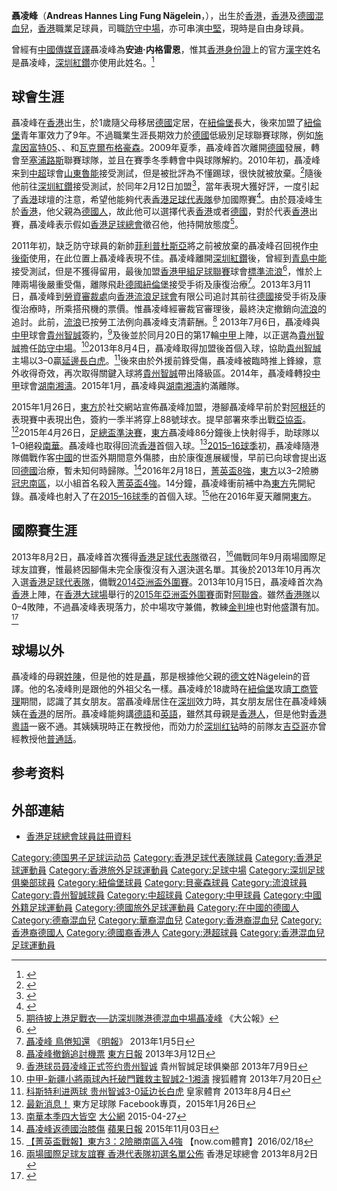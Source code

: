 {{noteTA
|G1=uefa
|G2=英超
|G3=足球
}}
{{Football player infobox 
| playername   = 聂凌峰 <br> Andy Nägelein
| englishname  = Andreas Hannes Ling Fung Nägelein
| image        = [[Image:Andy_Nägelein.JPG|300px]]
| fullname     = Andreas Hannes Ling Fung Nägelein
| nickname     = [[日耳曼|日耳曼]]鐵漢
| height       = {{height|m=1.85}}
| birth_date   = {{birth date and age|1981|10|05}} 
| birth_place  = {{HKG-1959}}
| currentclub  = 
| clubnumber   = 
| position     = [[防守中場|防守中場]]、[[中堅|中堅]]
| youthyears   = 1987–1996
| youthclubs   = [[紐倫堡足球會|紐倫堡]]
| years1 = 2003
| clubs1 = [[施韋因富特05足球俱樂部|施韋因富特]]
| caps1  = 26
| goals1 = 1
| years2 = 2003–2005 
| clubs2 = {{link-en|福伊赫特足球俱乐部|1. SC Feucht|福伊赫特}}
| caps2  = 12
| goals2 = 0
| years3 =  2005–2006
| clubs3 = {{link-en|埃姆登踢球者|Kickers Emden}}
| caps3  = 33
| goals3 = 0
| years4 = 2006–2007
| clubs4 = [[貝豪森體育會|貝豪森]]
| caps4  = 6
| goals4 = 0
| years5 = 2007–2009
| clubs5 = {{link-en|埃姆登踢球者|Kickers Emden}}
| caps5  = 77
| goals5 = 1
| years6 = 2009
| clubs6 = {{link-en|彼特西里亞|APEP Pitsilia}}
| caps6  = 10
| goals6 = 1
| years7 =  2010–2011
| clubs7 = [[深圳足球俱樂部|深圳紅鑽]]
| caps7  = 40
| goals7 = 0
| years8 =  2012–2013 
| clubs8 = [[香港流浪足球會|標準流浪]]
| caps8  = 2
| goals8 = 0
| years9 = 2013
| clubs9 = [[貴州智誠足球俱樂部|貴州智誠]]
| caps9  = 14
| goals9 = 4
| years10 = 2014
| clubs10 = [[湖南湘濤足球俱樂部|湖南湘濤]]
| caps10  = 19
| goals10 = 1
| years11 = 2015–2016
| clubs11 = [[東方足球隊|東方]]
| caps11  = 11
| goals11 = 1
| years12 = 
| clubs12 = 
| caps12  = 
| goals12 =
| nationalyears1 = 2013–2016
| nationalteam1  = [[香港足球代表隊|香港]] 
| nationalcaps1  = 9
| nationalgoals1 = 0
| ntupdate = 2016年3月24日
| pcupdate = 2016年3月16日
}}

'''聶凌峰'''（'''Andreas Hannes Ling Fung Nägelein'''，{{bd|1981年|10月5日|||N}}），出生於[[香港|香港]]，[[香港|香港]]及[[德國|德國]][[混血兒|混血兒]]，[[香港|香港]]職業足球員，司職[[防守中場|防守中場]]，亦可串演[[中堅|中堅]]，現時是自由身球員。

曾經有[[中國傳媒|中國傳媒]][[音譯|音譯]]聶凌峰為'''安迪·内格雷恩'''，惟其[[香港身份證|香港身份證]]上的官方[[漢字|漢字]]姓名是聶凌峰，[[深圳足球俱乐部|深圳紅鑽]]亦使用此姓名。<ref>{{Cite web |url=http://soccer.sina.com.hk/cgi-bin/nw/show.cgi/93/2/1/1936183/1.html |title=聶凌峰為中國血統而驕傲 他串通深足四援搞「洋謀」 |accessdate=2010-04-25 |archive-date=2010-05-30 |archive-url=https://web.archive.org/web/20100530083357/http://soccer.sina.com.hk/cgi-bin/nw/show.cgi/93/2/1/1936183/1.html |dead-url=no }}</ref>

== 球會生涯 ==
聶凌峰在[[香港|香港]]出生，於1歲隨父母移居[[德國|德國]]定居，在[[紐倫堡|紐倫堡]]長大，後來加盟了[[紐倫堡足球會|紐倫堡]]青年軍效力了9年。不過職業生涯長期效力於[[德國|德國]]低級別足球聯賽球隊，例如[[施韦因富特05足球俱乐部|施韋因富特05]]、{{link-en|福伊赫特足球俱乐部|1. SC Feucht|福伊赫特}}、{{link-en|埃姆登踢球者|Kickers Emden}}和[[瓦克爾布格豪森|瓦克爾布格豪森]]。2009年夏季，聶凌峰首次離開[[德國|德國]]發展，轉會至[[塞浦路斯|塞浦路斯]]聯賽球隊{{link-en|彼特西里亞|APEP Pitsilia}}，並且在賽季冬季轉會中與球隊解約。2010年初，聶凌峰来到[[中國超級足球聯賽|中超]]球會[[山東魯能泰山足球俱樂部|山東魯能]]接受測試，但是被批評為不懂踢球，很快就被放棄。<ref>{{Cite web |url=http://sports.sohu.com/20100110/n269474687.shtml |title=长期效力德国低级别联赛 如此外援鲁能也敢要？ |accessdate=2010-02-13 |archive-date=2010-01-13 |archive-url=https://web.archive.org/web/20100113172134/http://sports.sohu.com/20100110/n269474687.shtml |dead-url=no }}</ref>隨後他前往[[深圳足球俱樂部|深圳紅鑽]]接受測試，於同年2月12日加盟<ref>{{Cite web |url=http://sports.sohu.com/20100213/n270230940.shtml |title=郜林转会深足仍未签约 申花高层确认换来陈永强 |accessdate=2010-02-13 |archive-date=2010-02-16 |archive-url=https://web.archive.org/web/20100216131719/http://sports.sohu.com/20100213/n270230940.shtml |dead-url=no }}</ref>，當年表現大獲好評，一度引起了[[香港|香港]]球壇的注意，希望他能夠代表[[香港足球代表隊|香港足球代表隊]]參加國際賽<ref>{{Cite web |url=http://sports.163.com/10/0418/17/64IPO5KU00051C89.html |title=聂凌峰为深足"撑腰" 亚泰1/3犯规都用在他身上 |accessdate=2010-04-18 |archive-date=2011-07-19 |archive-url=https://web.archive.org/web/20110719150411/http://sports.163.com/10/0418/17/64IPO5KU00051C89.html |dead-url=no }}</ref>。由於聂凌峰生於[[香港|香港]]，他父親為[[德國人|德國人]]，故此他可以選擇代表[[香港|香港]]或者[[德國|德國]]，對於代表[[香港|香港]]出賽，聶凌峰表示假如[[香港足球總會|香港足球總會]]徵召他，他持開放態度<ref>[http://www.takungpao.com/news/10/04/25/WF-1248386.htm 期待披上港足戰衣──訪深圳隊港德混血中場聶凌峰] {{webarchive|url=https://web.archive.org/web/20100530064545/http://www.takungpao.com/news/10/04/25/WF-1248386.htm |date=2010-05-30 }}《大公報》</ref>。

2011年初，缺乏防守球員的新帥[[菲利普·特鲁西埃|菲利普杜斯亞]]將之前被放棄的聶凌峰召回視作[[中後衛|中後衛]]使用，在此位置上聶凌峰表現不佳。聶凌峰離開[[深圳红钻足球俱乐部|深圳紅鑽]]後，曾經到[[青島中能|青島中能]]接受測試，但是不獲得留用，最後加盟[[香港甲組足球聯賽|香港甲組足球聯賽]]球會[[香港流浪足球會|標準流浪]]<ref>{{Cite web |url=http://hk.news.yahoo.com/%E6%B5%81%E6%B5%AA%E6%B3%A8%E6%9D%B1%E6%AD%90%E5%8A%9B%E9%87%8F%E6%B1%82%E7%AA%81%E7%A0%B4-223000246--spt.html |title=流浪注東歐力量求突破 |accessdate=2012-09-12 |archive-date=2013-10-18 |archive-url=https://web.archive.org/web/20131018021808/http://hk.news.yahoo.com/%E6%B5%81%E6%B5%AA%E6%B3%A8%E6%9D%B1%E6%AD%90%E5%8A%9B%E9%87%8F%E6%B1%82%E7%AA%81%E7%A0%B4-223000246--spt.html |dead-url=no }}</ref>，惟於上陣兩場後嚴重受傷，離隊飛赴[[德國|德國]][[紐倫堡|紐倫堡]]接受手術及康復治療<ref>[https://archive.is/20130428162724/hk.news.yahoo.com/%E8%81%B6%E5%87%8C%E5%B3%B0-%E9%B3%A5%E5%80%A6%E7%9F%A5%E9%82%84-211024610--spt.html 聶凌峰 鳥倦知還] 《[[明報|明報]]》 2013年1月5日</ref>。2013年3月11日，聶凌峰到[[勞資審裁處|勞資審裁處]]向[[香港流浪足球會|香港流浪足球會]]有限公司追討其前往[[德國|德國]]接受手術及康復治療時，所乘搭飛機的票價。惟聶凌峰經審裁官審理後，最終決定撤銷向[[香港流浪足球會|流浪]]的追討。此前，[[香港流浪足球會|流浪]]已按勞工法例向聶凌峰支清薪酬。<ref>[http://orientaldaily.on.cc/cnt/sport/20130312/00286_010.html 聶凌峰撤銷追討機票] {{Wayback|url=http://orientaldaily.on.cc/cnt/sport/20130312/00286_010.html |date=20160914144818 }} [[東方日報|東方日報]] 2013年3月12日</ref> 2013年7月6日，聶凌峰與[[中國足球甲級聯賽|中甲]]球會[[貴州智誠足球俱樂部|貴州智誠]]簽約，<ref>[http://www.gzzcclub.com/html/2013/07/09/124552_1381.html 香港球员聂凌峰正式签约贵州智诚] {{webarchive|url=https://web.archive.org/web/20130927043508/http://www.gzzcclub.com/html/2013/07/09/124552_1381.html |date=2013-09-27 }} 貴州智誠足球俱樂部 2013年7月9日</ref>及後並於同月20日的第17輪[[中國足球甲級聯賽|中甲]]上陣，以正選為[[貴州智誠|貴州智誠]]擔任[[防守中場|防守中場]]。<ref>[http://sports.sohu.com/20130720/n382168710.shtml 中甲-新疆小將兩球內托破門難救主智誠2-1湘濤] {{Wayback|url=http://sports.sohu.com/20130720/n382168710.shtml |date=20130927152030 }} 搜狐體育 2013年7月20日</ref>2013年8月4日，聶凌峰取得加盟後首個入球，協助[[貴州智誠|貴州智誠]]主場以3–0贏[[延邊長白虎足球俱樂部|延邊長白虎]]。<ref>[http://articles.raooo.com/html/zhongchao/201308/288547.html 科斯特利进两球 贵州智诚3-0延边长白虎] {{Wayback|url=http://articles.raooo.com/html/zhongchao/201308/288547.html# |date=20130927074347 }} 皇家體育 2013年8月4日</ref>後來由於外援前鋒受傷，聶凌峰被臨時推上鋒線，意外收得奇效，再次取得關鍵入球將[[貴州智誠|貴州智誠]]帶出降級區。2014年，聶凌峰轉投[[中國足球甲級聯賽|中甲]]球會[[湖南湘濤足球俱樂部|湖南湘濤]]。2015年1月，聶凌峰與[[湖南湘濤足球俱樂部|湖南湘濤]]約滿離隊。

2015年1月26日，[[東方足球隊|東方]]於社交網站宣佈聶凌峰加盟，港腳聶凌峰早前於對[[阿根廷國家足球隊|阿根廷]]的表現賽中表現出色，簽約一季半將穿上88號球衣。提早部署來季出戰[[亞協盃|亞協盃]]。<ref>[http://www.facebook.com/EasternFootball/photos/a.517031735051135.1073741888.352271321527178/781829018571404/?type=1&permPage=1 最新消息！] 東方足球隊 Facebook專頁，2015年1月26日</ref>2015年4月26日，[[香港足總盃|足總盃準決賽]]，[[東方足球隊|東方]]聶凌峰86分鐘後上快射得手，助球隊以1–0絕殺[[南華足球隊|南華]]。聶凌峰也取得回流[[香港|香港]]首個入球。<ref>[http://news.takungpao.com.hk/paper/q/2015/0427/2983210.html 南華本季四大皆空] {{Wayback|url=http://news.takungpao.com.hk/paper/q/2015/0427/2983210.html |date=20160508182137 }} [[大公網|大公網]] 2015-04-27</ref>[[2015–16年香港超級聯賽|2015–16球季]]初，聶凌峰隨港隊備戰作客[[中國|中國]]的世盃外期間意外傷膝，由於康復進展緩慢，早前已向球會提出返回[[德國|德國]]治療，暫未知何時歸隊。<ref>[http://hk.apple.nextmedia.com/sports/art/20151103/19357658 聶凌峰返德國治膝傷] {{Wayback|url=http://hk.apple.nextmedia.com/sports/art/20151103/19357658 |date=20160822234102 }} [[蘋果日報|蘋果日報]] 2015年11月03日</ref>2016年2月18日，[[2015–16年香港菁英盃|菁英盃8強]]，[[東方足球隊|東方]]以3–2險勝[[冠忠南區|冠忠南區]]，以小組首名殺入[[2015–16年香港菁英盃|菁英盃4強]]。14分鐘，聶凌峰衝前補中為[[東方足球隊|東方]]先開紀錄。聶凌峰也射入了在[[2015–16年香港超級聯賽|2015–16球季]]的首個入球。<ref>[http://sports.now.com/home/news/details?id=14413082395 【菁英盃戰報】東方3：2險勝南區入4強] {{Wayback|url=http://sports.now.com/home/news/details?id=14413082395 |date=20160616165922 }} 【now.com體育】2016/02/18</ref>他在2016年夏天離開[[東方足球隊|東方]]。

== 國際賽生涯 ==
2013年8月2日，聶凌峰首次獲得[[香港足球代表隊|香港足球代表隊]]徵召，<ref>[http://www.hkfa.com/news_details/10771 兩場國際足球友誼賽 香港代表隊初選名單公佈] {{Wayback|url=http://www.hkfa.com/news_details/10771 |date=20130927233859 }} 香港足球總會 2013年8月2日</ref>備戰同年9月兩場國際足球友誼賽，惟最終因腳傷未完全康復沒有入選決選名單。其後於2013年10月再次入選[[香港足球代表隊|香港足球代表隊]]，備戰[[2015年亞洲盃外圍賽|2014亞洲盃外圍賽]]。2013年10月15日，聶凌峰首次為[[香港足球代表隊|香港]]上陣，在[[香港大球場|香港大球場]]舉行的[[2015年亞洲盃外圍賽|2015年亞洲盃外圍賽]]面對[[阿拉伯聯合酋長國國家足球隊|阿聯酋]]。雖然[[香港足球代表隊|香港隊]]以0–4敗陣，不過聶凌峰表現落力，於中場攻守兼備，教練[[金判坤|金判坤]]也對他盛讚有加。<ref>{{cite web|url=http://news.mingpao.com/20131016/spa1h.htm|title=港足吞4蛋 聶凌峰對辦 跌落第3 下月再戰阿聯酋|date=2013年10月16日|publisher=[[明報|明報]]|accessdate=2013年10月16日|archive-date=2013年10月16日|archive-url=https://web.archive.org/web/20131016051015/http://news.mingpao.com/20131016/spa1h.htm|dead-url=no}}</ref>

== 球場以外 ==
聶凌峰的母親[[姓|姓]][[陳|陳]]，但是他的姓是[[聶|聶]]，那是根據他父親的[[德文|德文]]姓Nägelein的音譯。他的名凌峰則是跟他的外祖父名一樣。聶凌峰於18歲時在[[紐倫堡|紐倫堡]]攻讀[[工商管理|工商管理]]期間，認識了其女朋友。當聶凌峰居住在[[深圳|深圳]]效力時，其女朋友居住在聶凌峰姨姨在[[香港|香港]]的居所。聶凌峰能夠講[[德語|德語]]和[[英語|英語]]，雖然其母親是[[香港人|香港人]]，但是他對[[香港粵語|香港粵語]]一竅不通。其姨姨現時正在教授他，而効力於[[深圳红钻|深圳红钻]]時的前隊友[[吉亞哥·若爾熱·奧諾里奧|吉亞哥]]亦曾經教授他[[普通話|普通話]]。

== 参考资料 ==
{{reflist}}

== 外部連結 ==
* [http://www.hkfa.com/zh-hk/player_view.php?player_id=11785 香港足球總會球員註冊資料]

{{DEFAULTSORT:Nägelein, Andy}}
[[Category:德国男子足球运动员|Category:德国男子足球运动员]]
[[Category:香港足球代表隊球員|Category:香港足球代表隊球員]]
[[Category:香港足球運動員|Category:香港足球運動員]]
[[Category:香港旅外足球運動員|Category:香港旅外足球運動員]]
[[Category:足球中場|Category:足球中場]]
[[Category:深圳足球俱樂部球員|Category:深圳足球俱樂部球員]]
[[Category:紐倫堡球員|Category:紐倫堡球員]]
[[Category:貝豪森球員|Category:貝豪森球員]]
[[Category:流浪球員|Category:流浪球員]]
[[Category:貴州智誠球員|Category:貴州智誠球員]]
[[Category:中超球員|Category:中超球員]]
[[Category:中甲球員|Category:中甲球員]]
[[Category:中國外籍足球運動員|Category:中國外籍足球運動員]]
[[Category:德國旅外足球運動員|Category:德國旅外足球運動員]]
[[Category:在中國的德國人|Category:在中國的德國人]]
[[Category:德裔混血兒|Category:德裔混血兒]]
[[Category:華裔混血兒|Category:華裔混血兒]]
[[Category:香港裔混血兒|Category:香港裔混血兒]]
[[Category:香港裔德國人|Category:香港裔德國人]]
[[Category:德國裔香港人|Category:德國裔香港人]]
[[Category:港超球員|Category:港超球員]]
[[Category:香港混血兒足球運動員|Category:香港混血兒足球運動員]]